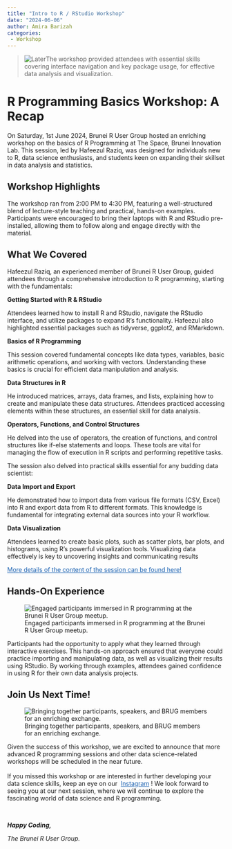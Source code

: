 ```yaml
---
title: "Intro to R / RStudio Workshop"
date: "2024-06-06"
author: Amira Barizah
categories: 
 - Workshop
---
```


> ![](DSCF1920.jpg){alt="Later"}The workshop provided attendees with essential skills covering interface navigation and key package usage, for effective data analysis and visualization.

# R Programming Basics Workshop: A Recap

On Saturday, 1st June 2024, Brunei R User Group hosted an enriching workshop on the basics of R Programming at The Space, Brunei Innovation Lab. This session, led by Hafeezul Raziq, was designed for individuals new to R, data science enthusiasts, and students keen on expanding their skillset in data analysis and statistics.

## Workshop Highlights

The workshop ran from 2:00 PM to 4:30 PM, featuring a well-structured blend of lecture-style teaching and practical, hands-on examples. Participants were encouraged to bring their laptops with R and RStudio pre-installed, allowing them to follow along and engage directly with the material.

## What We Covered

Hafeezul Raziq, an experienced member of Brunei R User Group, guided attendees through a comprehensive introduction to R programming, starting with the fundamentals:

**Getting Started with R & RStudio**

Attendees learned how to install R and RStudio, navigate the RStudio interface, and utilize packages to expand R’s functionality. Hafeezul also highlighted essential packages such as tidyverse, ggplot2, and RMarkdown.

**Basics of R Programming**

This session covered fundamental concepts like data types, variables, basic arithmetic operations, and working with vectors. Understanding these basics is crucial for efficient data manipulation and analysis.

**Data Structures in R**

He introduced matrices, arrays, data frames, and lists, explaining how to create and manipulate these data structures. Attendees practiced accessing elements within these structures, an essential skill for data analysis.

**Operators, Functions, and Control Structures**

He delved into the use of operators, the creation of functions, and control structures like if-else statements and loops. These tools are vital for managing the flow of execution in R scripts and performing repetitive tasks.

The session also delved into practical skills essential for any budding data scientist:

**Data Import and Export**

He demonstrated how to import data from various file formats (CSV, Excel) into R and export data from R to different formats. This knowledge is fundamental for integrating external data sources into your R workflow.

**Data Visualization**

Attendees learned to create basic plots, such as scatter plots, bar plots, and histograms, using R’s powerful visualization tools. Visualizing data effectively is key to uncovering insights and communicating results

[More details of the content of the session can be found here!](https://bruneir.github.io/brm-intro-to-r/){style="color:#1a61b1"}

## Hands-On Experience

![Engaged participants immersed in R programming at the Brunei R User Group meetup.](images/DSCF1935.jpg)

Participants had the opportunity to apply what they learned through interactive exercises. This hands-on approach ensured that everyone could practice importing and manipulating data, as well as visualizing their results using RStudio. By working through examples, attendees gained confidence in using R for their own data analysis projects.

## Join Us Next Time!

![Bringing together participants, speakers, and BRUG members for an enriching exchange.](images/DSCF2171-01.jpg)

Given the success of this workshop, we are excited to announce that more advanced R programming sessions and other data science-related workshops will be scheduled in the near future.\
\
If you missed this workshop or are interested in further developing your data science skills, keep an eye on our  [Instagram](https://bruneir.github.io){style="color:#1a61b1"} ! We look forward to seeing you at our next session, where we will continue to explore the fascinating world of data science and R programming.

<br>

***Happy Coding,***

*The Brunei R User Group.*
